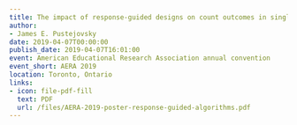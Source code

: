 ```yaml
---
title: The impact of response-guided designs on count outcomes in single-case design baselines
author:
- James E. Pustejovsky
date: 2019-04-07T00:00:00
publish_date: 2019-04-07T16:01:00
event: American Educational Research Association annual convention
event_short: AERA 2019
location: Toronto, Ontario
links:
- icon: file-pdf-fill
  text: PDF
  url: /files/AERA-2019-poster-response-guided-algorithms.pdf
---
```




